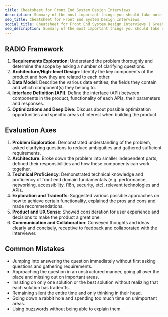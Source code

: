 ```yaml
---
title: Cheatsheet for Front End System Design Interviews
description: Summary of the most important things you should take note of during front end system design interviews.
seo_title: Cheatsheet for Front End System Design Interviews
social_title: Cheatsheet for Front End System Design Interviews | GreatFrontEnd
seo_description: Summary of the most important things you should take note of during front end system design interviews.
---
```


## RADIO Framework

1. **Requirements Exploration**: Understand the problem thoroughly and determine the scope by asking a number of clarifying questions.
1. **Architecture/High-level Design**: Identify the key components of the product and how they are related to each other.
1. **Data Model**: Describe the various data entities, the fields they contain and which component(s) they belong to.
1. **Interface Definition (API)**: Define the interface (API) between components in the product, functionality of each APIs, their parameters and responses.
1. **Optimizations and Deep Dive**: Discuss about possible optimization opportunities and specific areas of interest when building the product.

## Evaluation Axes

1. **Problem Exploration**: Demonstrated understanding of the problem, asked clarifying questions to reduce ambiguities and gathered sufficient requirements.
1. **Architecture**: Broke down the problem into smaller independent parts, defined their responsibilities and how these components can work together.
1. **Technical Proficiency**: Demonstrated technical knowledge and proficiency of front end domain fundamentals (e.g. performance, networking, accessibility, i18n, security, etc), relevant technologies and APIs.
1. **Exploration and Tradeoffs**: Suggested various possible approaches on how to achieve certain functionality, explained the pros and cons and made recommendations.
1. **Product and UX Sense**: Showed consideration for user experience and decisions to make the product a great one.
1. **Communication and Collaboration**: Conveyed thoughts and ideas clearly and concisely, receptive to feedback and collaborated with the interviewer.

## Common Mistakes

- Jumping into answering the question immediately without first asking questions and gathering requirements.
- Approaching the question in an unstructured manner, going all over the place and missing out on important areas.
- Insisting on only one solution or the best solution without realizing that each solution has tradeoffs.
- Remaining silent the entire time and only thinking in their head.
- Going down a rabbit hole and spending too much time on unimportant areas.
- Using buzzwords without being able to explain them.
